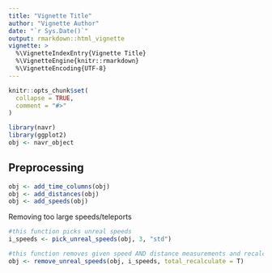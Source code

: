 ```yaml
---
title: "Vignette Title"
author: "Vignette Author"
date: "`r Sys.Date()`"
output: rmarkdown::html_vignette
vignette: >
  %\VignetteIndexEntry{Vignette Title}
  %\VignetteEngine{knitr::rmarkdown}
  %\VignetteEncoding{UTF-8}
---
```


```r
knitr::opts_chunk$set(
  collapse = TRUE,
  comment = "#>"
)
```

```r
library(navr)
library(ggplot2)
obj <- navr_object
```

## Preprocessing
```r
obj <- add_time_columns(obj)
obj <- add_distances(obj)
obj <- add_speeds(obj)
```


Removing too large speeds/teleports
```r
#this function picks unreal speeds
i_speeds <- pick_unreal_speeds(obj, 3, "std")

#this function removes given speed AND distance measurements and recalculates total distance
obj <- remove_unreal_speeds(obj, i_speeds, total_recalculate = T)

```
